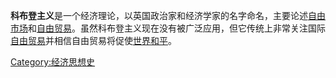 {{expand|time=2015-06-09T20:06:50+00:00}}
{{unreferenced|time=2015-06-09T20:06:50+00:00}}
'''科布登主义'''是一个经济理论，以英国政治家和经济学家{{tsl|en|Richard Cobden|理查德·科布登}}的名字命名，主要论述[[自由市场|自由市场]]和[[自由贸易|自由贸易]]。虽然科布登主义现在没有被广泛应用，但它传统上非常关注国际[[自由贸易|自由贸易]]并相信自由贸易将促使[[世界和平|世界和平]]。

[[Category:经济思想史|Category:经济思想史]]

{{经济学小作品}}